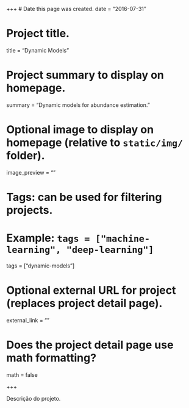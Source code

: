 +++
# Date this page was created.
date = "2016-07-31"

# Project title.
title = "Dynamic Models"

# Project summary to display on homepage.
summary = "Dynamic models for abundance estimation."

# Optional image to display on homepage (relative to `static/img/` folder).
image_preview = ""

# Tags: can be used for filtering projects.
# Example: `tags = ["machine-learning", "deep-learning"]`
tags = ["dynamic-models"]

# Optional external URL for project (replaces project detail page).
external_link = ""

# Does the project detail page use math formatting?
math = false

+++

Descrição do projeto.
